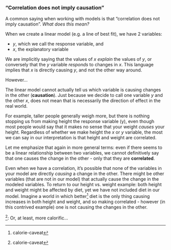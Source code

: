 ### "Correlation does not imply causation"

A common saying when working with models is that "correlation does not imply causation". *What does this mean?*

When we create a linear model (e.g. a line of best fit), we have 2 variables:

* $y$, which we call the response variable, and
* $x$, the explanatory variable

We are implicitly saying that the values of $x$ *explain* the values of $y$, or conversely that the $y$ variable *responds* to changes in $x$. This language implies that $x$ is directly causing $y$, and not the other way around.

However...

The linear model cannot actually tell us which variable is causing changes in the other (**causation**). Just because we decide to call one variable $y$ and the other $x$, does not mean that is necessarily the direction of effect in the real world.

For example, taller people generally weigh more, but there is nothing stopping us from making height the response variable (y), even though most people would say that it makes no sense that your weight *causes* your height. Regardless of whether we make height the $x$ or $y$ variable, the most we can say in our interpretation is that height and weight are correlated.

Let me emphasize that again in more general terms: even if there seems to be a linear relationship between two variables, we cannot definitively say that one causes the change in the other - only that they are **correlated**.

Even when we have a correlation, it's possible that none of the variables in your model are directly *causing* a change in the other. There might be other variables (that are not in our model) that actually cause the change in the modeled variables. To return to our height vs. weight example: both height and weight might be affected by diet, yet we have not included diet in our model. Imagine a world in which better^[calorie-caveat] diet is the only thing causing increases in both height and weight, and so making correlated - however (in this contrived example) one is not causing the changes in the other.

^[calorie-caveat]: Or, at least, more calorific...

<!--
TODO:
- quiz questions on this
-->